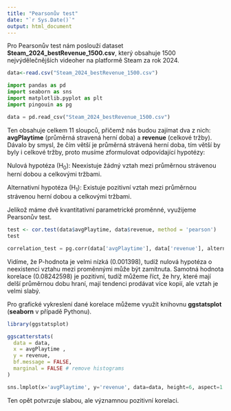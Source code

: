 ---
title: "Pearsonův test"
date: "`r Sys.Date()`"
output: html_document
---

Pro Pearsonův test nám poslouží dataset **Steam_2024_bestRevenue_1500.csv**, který obsahuje 1500 nejvýdělečnějších videoher na platformě Steam za rok 2024. 
```{r}
data<-read.csv("Steam_2024_bestRevenue_1500.csv")
```

```{python}
import pandas as pd
import seaborn as sns
import matplotlib.pyplot as plt
import pingouin as pg

data = pd.read_csv("Steam_2024_bestRevenue_1500.csv")
```

Ten obsahuje celkem 11 sloupců, přičemž nás budou zajímat dva z nich: **avgPlaytime** (průměrná stravená herní doba) a **revenue** (celkové tržby). Dávalo by smysl, že čím větší je průměrná strávená herní doba, tím větší by byly i celkové tržby, proto musíme zformulovat odpovídající hypotézy:

Nulová hypotéza (H~0~): Neexistuje žádný vztah mezi průměrnou strávenou herní dobou a celkovými tržbami.

Alternativní hypotéza (H~1~): Existuje pozitivní vztah mezi průměrnou strávenou herní dobou a celkovými tržbami.

Jelikož máme dvě kvantitativní parametrické proměnné, využijeme Pearsonův test.
```{r}
test <- cor.test(data$avgPlaytime, data$revenue, method = 'pearson')
test
```

```{python}
correlation_test = pg.corr(data['avgPlaytime'], data['revenue'], alternative='two-sided')
```

Vidíme, že P-hodnota je velmi nízká (0.001398), tudíž nulová hypotéza o neexistenci vztahu mezi proměnnými může být zamítnuta. Samotná hodnota korelace (0.08242598) je pozitivní, tudíž můžeme říct, že hry, které mají delší průměrnou dobu hraní, mají tendenci prodávat více kopií, ale vztah je velmi slabý.

Pro grafické vykreslení dané korelace můžeme využít knihovnu **ggstatsplot** (**seaborn** v případě Pythonu).
```{r message=FALSE}
library(ggstatsplot)

ggscatterstats(
  data = data,
  x = avgPlaytime ,
  y = revenue,
  bf.message = FALSE,
  marginal = FALSE # remove histograms
)
```
```{python}
sns.lmplot(x='avgPlaytime', y='revenue', data=data, height=6, aspect=1.5)
```


Ten opět potvrzuje slabou, ale významnou pozitivní korelaci.
